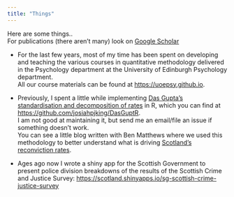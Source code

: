 ---
title: "Things"
---

Here are some things..  
For publications (there aren't many) look on [Google Scholar](https://scholar.google.com/citations?user=xCUGwJgAAAAJ){target="_blank"}


- For the last few years, most of my time has been spent on developing and teaching the various courses in quantitative methodology delivered in the Psychology department at the University of Edinburgh Psychology department.  
All our course materials can be found at [https://uoepsy.github.io](https://uoepsy.github.io){target="_blank"}.  

- Previously, I spent a little while implementing [Das Gupta's standardisation and decomposition of rates](https://babel.hathitrust.org/cgi/pt?id=osu.32437011198450){target="_blank"} in R, which you can find at [https://github.com/josiahpjking/DasGuptR](https://github.com/josiahpjking/DasGuptR){target="_blank"}.  
I am not good at maintaining it, but send me an email/file an issue if something doesn't work.  
You can see a little blog written with Ben Matthews where we used this methodology to better understand what is driving [Scotland's reconviction rates](http://www.understanding-inequalities.ac.uk/news-and-blog/what%E2%80%99s-driving-scotland%E2%80%99s-falling-reconviction-rate){target="_blank"}.  

- Ages ago now I wrote a shiny app for the Scottish Government to present police division breakdowns of the results of the Scottish Crime and Justice Survey: [https://scotland.shinyapps.io/sg-scottish-crime-justice-survey](https://scotland.shinyapps.io/sg-scottish-crime-justice-survey){target="_blank"}